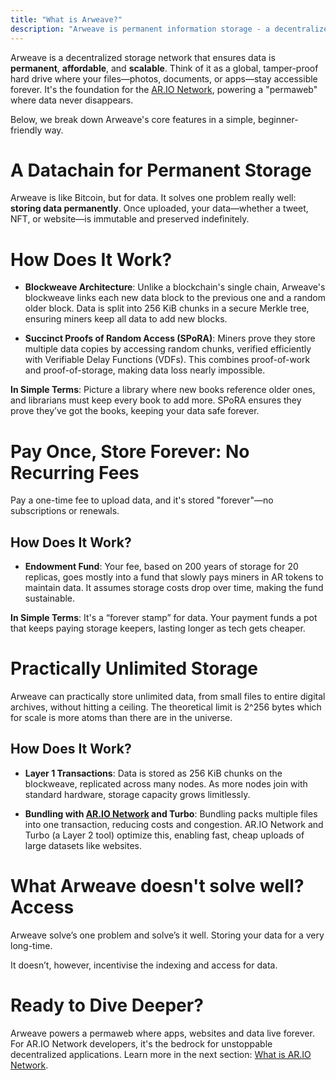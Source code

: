 ```yaml
---
title: "What is Arweave?"
description: "Arweave is permanent information storage - a decentralized web inside an open ledger, like Bitcoin but for data"
---
```


Arweave is a decentralized storage network that ensures data is **permanent**, **affordable**, and **scalable**. Think of it as a global, tamper-proof hard drive where your files—photos, documents, or apps—stay accessible forever. It's the foundation for the [AR.IO Network](https://ar.io), powering a "permaweb" where data never disappears.

Below, we break down Arweave's core features in a simple, beginner-friendly way.

# A Datachain for Permanent Storage

Arweave is like Bitcoin, but for data. It solves one problem really well: **storing data permanently**. Once uploaded, your data—whether a tweet, NFT, or website—is immutable and preserved indefinitely.

# How Does It Work?

- **Blockweave Architecture**: Unlike a blockchain's single chain, Arweave's blockweave links each new data block to the previous one and a random older block. Data is split into 256 KiB chunks in a secure Merkle tree, ensuring miners keep all data to add new blocks.

- **Succinct Proofs of Random Access (SPoRA)**: Miners prove they store multiple data copies by accessing random chunks, verified efficiently with Verifiable Delay Functions (VDFs). This combines proof-of-work and proof-of-storage, making data loss nearly impossible.

**In Simple Terms**: Picture a library where new books reference older ones, and librarians must keep every book to add more. SPoRA ensures they prove they’ve got the books, keeping your data safe forever.

# Pay Once, Store Forever: No Recurring Fees

Pay a one-time fee to upload data, and it's stored "forever"—no subscriptions or renewals.

## How Does It Work?

- **Endowment Fund**: Your fee, based on 200 years of storage for 20 replicas, goes mostly into a fund that slowly pays miners in AR tokens to maintain data. It assumes storage costs drop over time, making the fund sustainable.

**In Simple Terms**: It's a “forever stamp” for data. Your payment funds a pot that keeps paying storage keepers, lasting longer as tech gets cheaper.

# Practically Unlimited Storage

Arweave can practically store unlimited data, from small files to entire digital archives, without hitting a ceiling. The theoretical limit is 2^256 bytes which for scale is more atoms than there are in the universe.

## How Does It Work?

- **Layer 1 Transactions**: Data is stored as 256 KiB chunks on the blockweave, replicated across many nodes. As more nodes join with standard hardware, storage capacity grows limitlessly.

- **Bundling with [AR.IO Network](https://ar.io) and Turbo**: Bundling packs multiple files into one transaction, reducing costs and congestion. AR.IO Network and Turbo (a Layer 2 tool) optimize this, enabling fast, cheap uploads of large datasets like websites.

# What Arweave doesn't solve well? Access

Arweave solve’s one problem and solve’s it well. Storing your data for a very long-time.

It doesn’t, however, incentivise the indexing and access for data.

# Ready to Dive Deeper?

Arweave powers a permaweb where apps, websites and data live forever. For AR.IO Network developers, it's the bedrock for unstoppable decentralized applications. Learn more in the next section: [What is AR.IO Network](/learn/introduction/what-is-ario).

